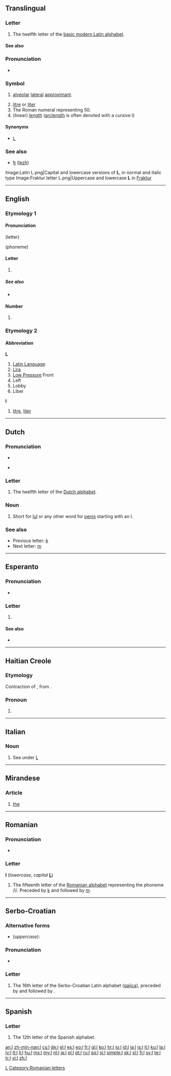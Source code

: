 {{Basic Latin character info|previous=k|next=m|image=[[Image:Letter l.svg|50px]]|name=LATIN SMALL LETTER L|hex=6C}}
{{also|Appendix:Variations of "l"|I|1|Ӏ|}}
==Translingual==
{{wikipedia}}

===Letter===
{{mul-letter|upper=L|lower=l|script=Latn}}

# The twelfth letter of the [[Appendix:Latin script|basic modern Latin alphabet]].

====See also====
{{Latn-script}}

===Pronunciation===
* {{audio|Alveolar lateral approximant.ogg|IPA}}

===Symbol===
{{wikipedia|Alveolar lateral approximant}}
{{infl|mul|symbol}}

# {{context|[[w:IPA|IPA]]}} [[alveolar]] [[lateral]] [[approximant]].
# [[litre]] or [[liter]]
# The Roman numeral representing 50.
# (linear) [[length]] ([[arclength]] is often denoted with a cursive l)

====Synonyms====
* {{sense|litre}} [[L]]

===See also===
* [[ɮ]] ([[lezh]])
{{Letter
|page=L
|NATO=Lima
|Morse=·–··
|Character=L
|Braille=⠇
}}
<gallery caption="Letter styles" perrow=3>
Image:Latin L.png|Capital and lowercase versions of '''L''', in normal and italic type
Image:Fraktur letter L.png|Uppercase and lowercase '''L''' in [[Fraktur]]
</gallery>

[[Category:IPA symbols|L]]

----

==English==

===Etymology 1===

====Pronunciation====
(letter){{IPA|/ɛl/|lang=en}}
: {{audio|en-us-L.ogg|Audio (US)}}
: {{audio|en-uk-l.ogg|Audio (UK)}}
(phoneme){{IPA|/l/|/ɫ/|lang=en}}

====Letter====
{{en-letter|upper=L|lower=l}}

# {{Latn-def|en|letter|12|el}}

=====See also=====
* {{list|en|Latin script letters}}

====Number====
{{en-number|upper=L|lower=l}}

# {{Latn-def|en|ordinal|12|el}}

===Etymology 2===

====Abbreviation====
'''L'''

# [[Latin Language]]
# [[Lira]]
# [[Low Pressure]] Front
# Left
# Lobby
# Liber

'''l'''

# [[litre]], [[liter]]

----

==Dutch==

===Pronunciation===
* {{rhymes|ɛl|lang=nl}}
* {{sense|letter name}} {{IPA|/ɛl/|lang=nl}}

===Letter===
{{infl|nl|letter|lower case||upper case|L}}

# The twelfth letter of the [[Dutch alphabet]].

===Noun===
{{infl|nl|noun|g=g}}

# {{euphemistic|lang=nl}} Short for [[lul#Dutch|lul]] or any other word for [[penis#Dutch|penis]] starting with an l.

===See also===
* Previous letter: [[k#Dutch|k]]
* Next letter: [[m#Dutch|m]]

----

==Esperanto==

===Pronunciation===
* {{audio|Eo-l.ogg|Audio}}

===Letter===
{{eo-letter|upper=L|lower=l}}

# {{Latn-def|eo|letter|15|lo}}

====See also====
* {{list|eo|Latin script letters}}

----

==Haitian Creole==

===Etymology===
Contraction of {{term|li|lang=ht}}, from {{etyl|fr|ht}} {{term|lui|lang=fr}}.

===Pronoun===
{{infl|ht|pronoun}}

# {{contraction of|li|lang=ht}} <!--This language section was created using [[Template:new ht entry]] -->

----

==Italian==

===Noun===
{{infl|it|letter}} {{m|f|inv}}

# See under [[L#Italian|L]]

----

==Mirandese==

===Article===
{{infl|mwl|article}}

# [[the]] {{gloss|definite article}}

----

==Romanian==

===Pronunciation===
* {{IPA|/el/|lang=ro}}

===Letter===
'''l''' (''lowercase'', ''capital'' '''[[L]]''')

# The fifteenth letter of the [[Romanian alphabet]] representing the phoneme /l/. Preceded by [[k]] and followed by [[m]].

[[Category:Romanian letters]]

----

==Serbo-Croatian==

===Alternative forms===
* (''uppercase''): {{l|sh|L}}

===Pronunciation===
* {{qualifier|phoneme}} {{IPA|/l/|lang=sh}}

===Letter===
{{sh-letter|r|л}}

# The 16th letter of the Serbo-Croatian Latin alphabet ([[gajica]]), preceded by {{l|sh|k}} and followed by {{l|sh|lj}}.

----

==Spanish==

===Letter===
{{infl|es|letter|lower case||upper case|L}}

# The 12th letter of the Spanish alphabet.

[[an:l]]
[[zh-min-nan:l]]
[[cs:l]]
[[de:l]]
[[el:l]]
[[es:l]]
[[eo:l]]
[[fr:l]]
[[gl:l]]
[[ko:l]]
[[hr:l]]
[[io:l]]
[[id:l]]
[[ia:l]]
[[is:l]]
[[it:l]]
[[ku:l]]
[[la:l]]
[[lv:l]]
[[lt:l]]
[[li:l]]
[[hu:l]]
[[ms:l]]
[[my:l]]
[[nl:l]]
[[ja:l]]
[[pl:l]]
[[pt:l]]
[[ru:l]]
[[sq:l]]
[[si:l]]
[[simple:l]]
[[sk:l]]
[[sl:l]]
[[fi:l]]
[[sv:l]]
[[te:l]]
[[tr:l]]
[[vi:l]]
[[zh:l]]